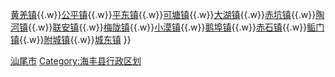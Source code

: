 {{Navbox Chinese County
|省=广东省
|市=汕尾市
|县=海丰县
|state = {{{state<includeonly>|collapsed</includeonly>}}}
|政府驻地=[[海城镇 (海丰县)|海城镇]]
|镇=[[海城镇 (海丰县)|海城镇]]{{.w}}[[黄羌镇]]{{.w}}[[公平鎮 (海豐縣)|公平镇]]{{.w}}[[平东镇 (海丰县)|平东镇]]{{.w}}[[可塘镇]]{{.w}}[[大湖镇 (海丰县)|大湖镇]]{{.w}}[[赤坑镇 (海丰县)|赤坑镇]]{{.w}}[[陶河镇]]{{.w}}[[联安镇]]{{.w}}[[梅陇镇 (海丰县)|梅陇镇]]{{.w}}[[小漠镇]]{{.w}}[[鹅埠镇]]{{.w}}[[赤石镇]]{{.w}}[[鲘门镇]]{{.w}}[[附城镇 (海丰县)|附城镇]]{{.w}}[[城东镇 (海丰县)|城东镇]]
}}<noinclude>
[[Category:广东县级行政区划模板|汕尾市]]
[[Category:海丰县行政区划]]
</noinclude>